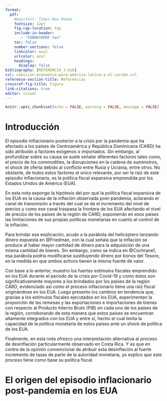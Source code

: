 ```yaml
---
format: 
  pdf:
    #mainfont: Times New Roman
    fontsize: 12pt 
    fig-cap-location: top 
    include-in-header: 
       - "FORMATOPDF.tex"
    toc: false
    number-sections: false
    linkcolor: azul
    urlcolor: azul
    headings:
      display: false
bibliography: [REFERENCIA_3.bib]
csl: comision-economica-para-america-latina-y-el-caribe.csl
reference-section-title: Referencias
crossref-fig-title: Figura
link-citations: true   
editor: visual
---
```


```r
knitr::opts_chunk$set(echo = FALSE, warning = FALSE, message = FALSE)
```

\maketitle

\thispagestyle{fancy}

\vspace{1.25cm}

# Introducción

El episodio inflacionario posterior a la crisis por la pandemia que ha afectado a los países de Centroamérica y República Dominicana (CARD) ha sido atribuido a factores exógenos o importados. Sin embargo, al profundizar sobre su causa se suele señalar diferentes factores tales como, el precio de los commodities, la disrupciones en la cadena de suministros, el shock de oferta debido al conflicto entre Rusia y Ucrania, entre otros. No obstante, de todos estos factores el único relevante, por ser la raíz de este episodio inflacionario, es la política fiscal expansiva emprendida por los Estados Unidos de América (EUA).

En esta nota expongo la hipótesis del por qué la política fiscal expansiva de los EUA es la causa de la inflación observada post-pandemia, aclarando el canal de transmisión a través del cual se da el incremento del nivel de precios y como ese canal traspasa la frontera de los EUA afectando el nivel de precios de los países de la región de CARD, exponiendo en esos países las limitaciones de sus propias políticas monetarias en cuanto al control de la inflación.

Para brindar esa explicación, acudo a la parábola del helicóptero lanzando dinero expuesta en @Friedman, con la cual señala que la inflación se produce al haber mayor cantidad de dinero para la adquisición de una misma cantidad de bienes. Sin embargo, como se indica en @Cochrane1, esa parábola podría modificarse sustituyendo dinero por bonos del Tesoro, en la medida en que ambos activos tienen la misma fuente de valor.

Con base a lo anterior, muestro los fuertes estímulos fiscales emprendido en los EUA durante el período de la crisis por Covid-19 y como éstos son significativamente mayores a los brindados por los países de la región CARD, evidenciado así como el proceso inflacionario tiene una raíz fiscal originándose en los EUA. Luego presento los cambios en tendencia que, gracias a los estímulos fiscales ejecutados en los EUA, experimentan la proporción de las remesas y las exportaciones e importaciones de bienes con respecto al Producto Interno Bruto (PIB) en cada uno de los países de la región, corroborando de esta manera que estos países se encuentran altamente integrados con los EUA y entre sí, hecho el cual limita la capacidad de la política monetaria de estos países ante un shock de política de los EUA.

Finalmente, en esta nota ofrezco una interpretación alternativa al proceso de desinflación particularmente observado en Costa Rica. Y es que en contra de la opinión convencional de atribuir esta desinflación al fuerte incremento de tasas de parte de la autoridad monetaria, yo explico que este proceso tiene como base su política fiscal.

# El origen del episodio inflacionario post-pandemia en los EUA
